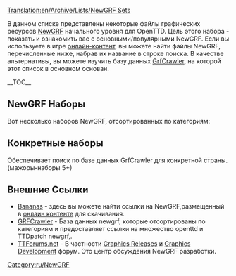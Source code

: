 [[Translation:en/Archive/Lists/NewGRF Sets]]

{{ru/Перевод|en/Archive/Lists/NewGRF Sets|50}} 
В данном списке представлены некоторые файлы графических ресурсов [[ru/Manual/NewGRF|NewGRF]] начального уровня для OpenTTD. Цель этого набора - показать и ознакомить вас с основными/популярными NewGRF.
Если вы используете в игре [[ru/Manual/Онлайн-контент|онлайн-контент]], вы можете найти файлы NewGRF, перечисленные ниже, набрав их название в строке поиска. В качестве альтернативы, вы можете изучить базу данных [http://grfcrawler.tt-forums.net/ GrfCrawler], на которой этот список в основном основан.

{{en/Ambox|type=content
|image=en/UnderConstructionOrange.png
|text='''Работа в процессе'''<br/>На данный момент список включает некоторые файлы newgrf, в качестве заполнителей, не стесняйтесь, чтобы заменить их более лучшие NewGRF уровня, когда приоритет на файлы newgrf, которые доступны на [http://bananas.openttd.org/en/newgrf/ Bananas].
}}{{en/-}}

__TOC__

==NewGRF Наборы==
Вот несколько наборов NewGRF, отсортированных по категориям:

{{en/Archive/Lists/Newgrf|Title        = Транспорт
|Subtitle     = Все, что перевозит груз для вас
|Category     = 1
|Image        = en/Archive/Lists/Grfcrawler vehicles.png

|Name1        = [[en/Community/NewGRF/2cc TrainSet|2cc - Trains of the World]]
|Id1          = 27711001
|Description1 = Набор 2cc включает поезда со всего мира, выполненные в двух цветах компании.
|Image1       = en/Archive/Lists/2cc TrainSet logo 125px.png
|Homepage1    = http://users.tt-forums.net/2cc/index.html
|Bananas1     = http://binaries.openttd.org/bananas/newgrf/2cc_Trainset-1.0.1.tar.gz
|links1       = 

|Name2        = [[en/Community/NewGRF/Generic Road Vehicle and Tram Set|GRVTS eGRVTS - Generic Road Vehicle and Tram Set]] 
|Id2          = 52571201,52571201 
|Description2 = Включает автотранспортные средства и трамваи с 1920 до 2050 года, поддерживает сет грузов.<br>Расширенная версия включает в себя дополнительные транспортные средства с 1800 по 2075, в общей сложности 218 автомобилей.
|Image2       = en/Archive/Lists/EGRVTS 125px.png
|Homepage2    = http://www.tt-forums.net/viewtopic.php?f=26&t=33415
|Bananas2     = http://binaries.openttd.org/bananas/newgrf/eGRVTS-1.0.tar.gz
|links2       =
|revision2    = r13850

|Name3        = [[en/Community/NewGRF/Aviators Aircraft Set|(AV8) Aviators Aircraft]]
|Id3          = 44440A01,44440A03 
|Description3 = Включает широкий выбор самолетов от ранних винтовых самолетов в 1920 до 2050 года.<br> Использует другую графику выруливания, взлета и посадки, включает звуки взлета и посадки. 
|Image3       = en/Archive/Lists/Av8 125px.png
|Homepage3    = http://www.pikkarail.com/ttdp/av8/index.htm
|Bananas3     = http://binaries.openttd.org/bananas/newgrf/Av8_extra_aircraft-1.501.tar.gz
|links3       =

|Name4        = Very large ships or Fish
|Id4          = 425F0101,414E0101
|Description4 = [http://www.tt-forums.net/viewtopic.php?f=36&t=33030 Very large ships] - Изменены параметры кораблей - они гораздо больше и соответственно дороже.<br/>[http://tt-foundry.com/sets/FISH Fish] - Речные суда, озерные пароходы и каботажные суда в широком ассортименте привлекательных размеров от 15т до 1080т. Имеет пиксели в двух цветах компании.
|Image4       = en/Archive/Lists/Fish 125ps.png
|Homepage4    = http://tt-foundry.com/sets/FISH
|Bananas4     = http://binaries.openttd.org/bananas/newgrf/Very_large_ships-0.1.tar.gz
|links4       = 
}}

{{en/Archive/Lists/Newgrf|Title        = Станции
|Subtitle     = Железнодорожные станции и аэропорты
|Category     = 2
|Image        = en/Archive/Lists/Grfcrawler station.png

|Name1        = Industrial Stations
|Id1          = 4A430002 
|Description1 = Промышленных станций с принадлежностями для покрытия всех грузов в игре. Особенности постепенного погрузки показывая на платформах, анимированные спрайты и неметаллические дорожки плиткой.
|Image1       = en/Archive/Lists/Industrial Stations Renewal 125px.png
|Homepage1    = http://www.as-st.com/ttd/indstatstech/index.html
|Bananas1     = http://binaries.openttd.org/bananas/newgrf/Industrial_Stations_Renewal-0.8.0.tar.gz
|links1       = [www.tt-forums.net/viewtopic.php?f=26&t=27112&st=0&sk=t&sd=a Discussion]

|Name2        = City Stations
|Id2          = 52455400 
|Description2 = Города-станции для TTDPatch/OpenTTD (Ночной). Часть бывших родовых участках проекта.
|Image2       = en/Archive/Lists/City Stations 125px.png
|Homepage2    = http://www.tt-forums.net/viewtopic.php?t=21344
|links2       =

|Name3        = Suburban Stations
|Id3          = 52455300 
|Description3 = Пригородных станций для TTDPatch/OpenTTD (Ночной). Часть бывших родовых участках проекта.
|Image3       = en/Archive/Lists/Suburban Stations 125px.png
|Homepage3    = http://www.tt-forums.net/viewtopic.php?t=21344
|Bananas3     = http://binaries.openttd.org/bananas/newgrf/Suburban_Stations-1.tar.gz
|links3       = 

|Name4        = Rural Stations
|Id4          = 5245200
|Description4 = Полный набор элементов станции. Вся плитка платформ, опорных платформ, площадок, скамеек, укрытий в ряде комбинаций, эстакада и здание пассажира.
|Image4       = en/Archive/Lists/Rural Stations 125px.png
|Homepage4    = http://www.tt-forums.net/viewtopic.php?t=21344
|Bananas4     = http://binaries.openttd.org/bananas/newgrf/Rural_Stations-1.tar.gz
|links4       = 
}}

{{en/Archive/Lists/Newgrf|Title        = Town Buildings
|Subtitle     = NewGRF городских домов
|Category     = 3
|Image        = en/Archive/Lists/Grfcrawler townbuildings.png

|Name1        = Total Town Replacement Set version 3
|Id1          = 56430001 
|Description1 = Набор для замены всех оригинальных TTD городских зданий или использоваться как дополнение к оригинальной TTD городских зданий.
Его содержится в некоторых "особых" зданий, ФОВ особенности два автомобильных комплектов и более
|Image1       = en/Archive/Lists/Total Town Replacement Set version 3 125px.png
|Homepage1    = http://www.tt-forums.net/viewtopic.php?t=8878
|Bananas1     = http://binaries.openttd.org/bananas/newgrf/Total_Town_Replacement_Set-3.02a.tar.gz
|links1       =
}}

{{en/Archive/Lists/Newgrf|Title        = Industries / Cargoes
|Subtitle     = Industry sets and cargo modifications
|Category     = 4
|Image        = en/Archive/Lists/Grfcrawler industriescargo.png

|Name1        = [[en/Community/NewGRF/ECS Vectors]]
|Id1          = 4D656F9C,4D656F95,4D656F96,4D656F94,4D656F9A,4D656F97,4D656F91,4D656F9D 
|Description1 = Includes variety of new industries set you can choose from Machinery, Chemicals, Wood, Agricultural and Construction.
|Image1       = en/Archive/Lists/ECS Basics vector 125px.png
|Homepage1    = http://george.zernebok.net/newgrf/downloads.html
|Bananas1     = yes
|links1       =

|Name2        = FIRS Industry Set
|Id2          = 
|Description2 = lots of raw materials to move and nice range of 'final' cargos including the ability to deliver both goods and food to towns in all climates.<br /> Features game progression as different eras will bring different industries with them, which will require you to evolve your transport routes over time and make for more interesting and challenging gameplay.
|Image2       = en/Archive/Lists/FIRS 125px.png
|Homepage2    = http://tt-foundry.com/sets/FIRS/schema/industries
|Bananas2     = http://binaries.openttd.org/bananas/newgrf/FIRS_Industry_Replacement_Set-0.5.0.tar.gz
|links2       = 
}}

{{en/Archive/Lists/Newgrf|Title        = Infrastructure
|Subtitle     = Infrastructure like road and rails
|Category     = 5
|Image        = en/Archive/Lists/Grfcrawler infrastructure.png

|Name1        = Total Bridge Renewal Set 
|Id1          = 74677462 
|Description1 = Add's many new bridges, with some updated originals.<br />Note: may not have compatibility with existing roadset or railset.
|Image1       = en/Archive/Lists/Total Bridge Renewal Set 125px.png
|Homepage1    = http://www.tt-forums.net/viewtopic.php?p=600577#p600577
|Bananas1     = http://binaries.openttd.org/bananas/newgrf/Total_Bridge_Renewal_Set-1.12.tar.gz
|links1       =

|Name2        = Swedish Rails
|Id2          = 53455230
|Description2 = A fully snow aware rail set for normal and electrified rails
|Image2       = en/Archive/Lists/Swedish Rails 125px.png
|Homepage2    = http://dev.openttdcoop.org/projects/swedishrails/
|Bananas2     = http://binaries.openttd.org/bananas/newgrf/Swedish_Rails-0.6.0.tar.gz
|links2       = http://www.tt-forums.net/viewtopic.php?f=67&t=48876

|Name3        = Bigger Train Depots 
|Id3          = 19060801
|Description3 = If you thinking how the hell that 12 wagons long train fit in that tiny depot this addon is just for you.
|Image3       = en/Archive/Lists/Bigger Train Depots 125px.png
|Homepage3    = http://www.tt-forums.net/viewtopic.php?f=36&t=40577&start=0
|Bananas3     = http://binaries.openttd.org/bananas/newgrf/Bigger_Depots-0.3.tar.gz
|links3       =
}}

{{en/Archive/Lists/Newgrf|Title        = Landscape
|Subtitle     = Landscape altering NewGRF
|Category     = 7
|Image        = en/Archive/Lists/Grfcrawler landscape.png

|Name1        = Smooth Snow Transition
|Id1          = 54560103
|Description1 = Make in the arctic and temperate climate a smooth transition from grass to snow instead of three steps.
|Image1       = en/Archive/Lists/Smooth Snow Transition 125px.png
|Homepage1    = http://addi.tt-ms.de/
|Bananas1     = http://binaries.openttd.org/bananas/newgrf/Smooth_Snow_Transition-1.2.tar.gz
|links1       =

|Name2        = Full TTO Conversion
|Id2          = 4A5A0105
|Description2 = This will change TTD to TTO graphically. Also some extra files and an easter egg included.
|Image2       = en/Archive/Lists/Full TTO Conversion 125px.png
|Homepage2    = http://www.tt-forums.net/viewtopic.php?f=26&t=39317
|Bananas2     = http://binaries.openttd.org/bananas/newgrf/TTO_Full_Conversion-1.4.1.tar.gz
|links2       =
}}

{{en/Archive/Lists/Newgrf|Title        = Other
|Subtitle     = Everything which doesn't fit another category
|Category     = 8
|Image        = en/Archive/Lists/Grfcrawler other.png

|Name1        = [[en/Community/NewGRF/Toyland to Mars Conversion]]
|Id1          = 4D656F54
|Description1 = Default Mars graphics is from Mars landscape for TTO
|Image1       = en/Archive/Lists/Toyland to Mars Conversion 125px.png
|Homepage1    = http://george.zernebok.net/
|links1       =

|Name2        = Manga Faces
|Id2          = 747C0000
|Description2 = GRF to replace the game's faces with manga-styled ones.
|Image2       = en/Archive/Lists/Manga Faces 125px.png
|Homepage2    = http://www.as-st.com/ttd/japan/index.html
|links2       =
}}

== Конкретные наборы ==
Обеспечивает поиск по базе данных GrfCrawler для конкретной страны. (мажоры-наборы 5+) 
{{en/Navbox|navbar = off
|state  = off      

|name   = Конкретные наборы 
|title  = Конкретные наборы

|group1 = Мажор
|list1  = {{en/Nowrap begin}} (13) [http://grfcrawler.tt-forums.net/index.php?do=search&q=UK Великобритания]<!--
                 -->{{en/·w}} (7) [http://grfcrawler.tt-forums.net/index.php?do=search&q=americ США]<!--   США 
                 -->{{en/·w}} (6) [http://grfcrawler.tt-forums.net/index.php?do=search&q=Japan Япония]<!--
                 -->{{en/·w}} (5) [http://grfcrawler.tt-forums.net/index.php?do=search&q=Dutch Германия]{{en/Nowrap end}}

|group2 = Незначительные
|list2  = {{en/Nowrap begin}} (4) [http://grfcrawler.tt-forums.net/index.php?do=search&q=Serb Сербия]<!--
                 -->{{en/·w}} (3) [http://grfcrawler.tt-forums.net/index.php?do=search&q=Lithuan Литва]<!--
                 -->{{en/·w}} [http://grfcrawler.tt-forums.net/index.php?do=search&q=Swed Швеция]<!--
                 -->{{en/·w}} (2) [http://grfcrawler.tt-forums.net/index.php?do=search&q=Austral Австралия]<!--
                 -->{{en/·w}} [http://grfcrawler.tt-forums.net/index.php?do=search&q=Finn Финляндия]<!--
                 -->{{en/·w}} [http://grfcrawler.tt-forums.net/index.php?do=search&q=Norweg Норвегия]<!--
                 -->{{en/·w}} [http://grfcrawler.tt-forums.net/index.php?do=search&q=Russi СССР/Россия]<!--  СССР
                 -->{{en/·w}} [http://grfcrawler.tt-forums.net/index.php?do=search&q=Spanish Испания]{{en/Nowrap end}}
}}
</onlyinclude>


==Внешние Ссылки==

*[http://bananas.openttd.org/en/newgrf/ Bananas] - здесь вы можете найти ссылки на NewGRF,размещенный в [[ru/Онлаин контент|онлаин контенте]] для скачивания.
*[http://grfcrawler.tt-forums.net/ GRFCrawler] - База данных newgrf, которые отсортированы по категориям и предоставляет ссылки на множество openttd и TTDpatch newgrf,.
*[http://www.tt-forums.net/index.php TTForums.net] - В частности [http://www.tt-forums.net/viewforum.php?f=67 Graphics Releases] и [http://www.tt-forums.net/viewforum.php?f=26 Graphics Development] форум. Это центр обсуждения NewGRF разработки.





[[Category:ru/NewGRF]]